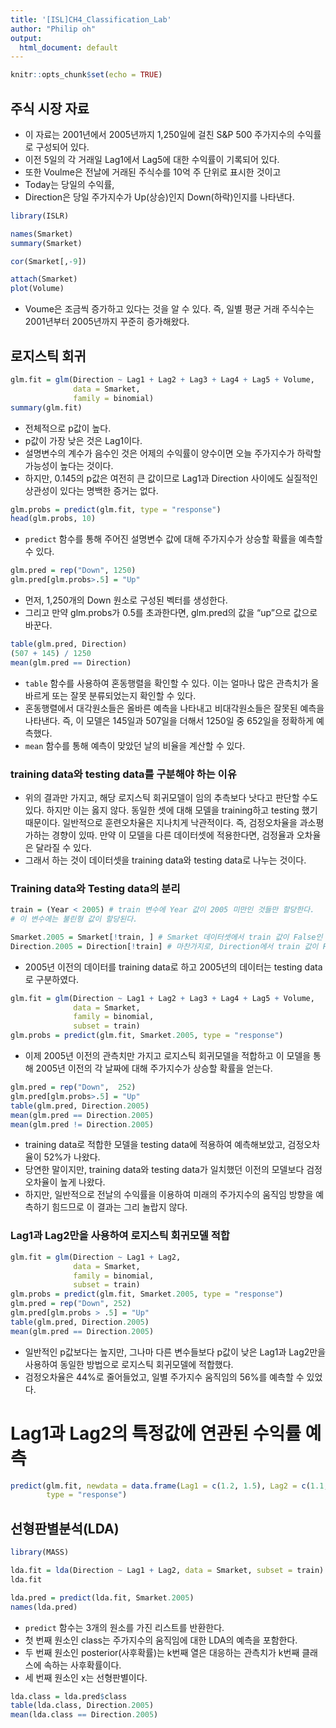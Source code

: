 ```yaml
---
title: '[ISL]CH4_Classification_Lab'
author: "Philip oh"
output:
  html_document: default
---
```


```r
knitr::opts_chunk$set(echo = TRUE)
```

## 주식 시장 자료
- 이 자료는 2001년에서 2005년까지 1,250일에 걸친 S&P 500 주가지수의 수익률로 구성되어 있다.
- 이전 5일의 각 거래일 Lag1에서 Lag5에 대한 수익률이 기록되어 있다.
- 또한 Voulme은 전날에 거래된 주식수를 10억 주 단위로 표시한 것이고
- Today는 당일의 수익률,
- Direction은 당일 주가지수가 Up(상승)인지 Down(하락)인지를 나타낸다.

```r
library(ISLR)
```

```r
names(Smarket)
summary(Smarket)
```

```r
cor(Smarket[,-9])
```


```r
attach(Smarket)
plot(Volume)
```

- Voume은 조금씩 증가하고 있다는 것을 알 수 있다. 즉, 일별 평균 거래 주식수는 2001년부터 2005년까지 꾸준히 증가해왔다.

## 로지스틱 회귀

```r
glm.fit = glm(Direction ~ Lag1 + Lag2 + Lag3 + Lag4 + Lag5 + Volume,
              data = Smarket,
              family = binomial)
summary(glm.fit)
```

- 전체적으로 p값이 높다.
- p값이 가장 낮은 것은 Lag1이다.
- 설명변수의 계수가 음수인 것은 어제의 수익률이 양수이면 오늘 주가지수가 하락할 가능성이 높다는 것이다.
- 하지만, 0.145의 p값은 여전히 큰 값이므로 Lag1과 Direction 사이에도 실질적인 상관성이 있다는 명백한 증거는 없다.

```r
glm.probs = predict(glm.fit, type = "response")
head(glm.probs, 10)
```

- `predict` 함수를 통해 주어진 설명변수 값에 대해 주가지수가 상승할 확률을 예측할 수 있다.

```r
glm.pred = rep("Down", 1250)
glm.pred[glm.probs>.5] = "Up"
```

- 먼저, 1,250개의 Down 원소로 구성된 벡터를 생성한다.
- 그리고 만약 glm.probs가 0.5를 초과한다면, glm.pred의 값을 "up"으로 값으로 바꾼다.

```r
table(glm.pred, Direction)
(507 + 145) / 1250
mean(glm.pred == Direction)
```

- `table` 함수를 사용하여 혼동행렬을 확인할 수 있다. 이는 얼마나 많은 관측치가 올바르게 또는 잘못 분류되었는지 확인할 수 있다.
- 혼동행렬에서 대각원소들은 올바른 예측을 나타내고 비대각원소들은 잘못된 예측을 나타낸다. 즉, 이 모델은 145일과 507일을 더해서 1250일 중 652일을 정확하게 예측했다.
- `mean` 함수를 통해 예측이 맞았던 날의 비율을 계산할 수 있다.

### training data와 testing data를 구분해야 하는 이유
- 위의 결과만 가지고, 해당 로지스틱 회귀모델이 임의 추측보다 낫다고 판단할 수도 있다. 하지만 이는 옳지 않다. 동일한 셋에 대해 모델을 training하고 testing 했기 때문이다. 일반적으로 훈련오차율은 지나치게 낙관적이다. 즉, 검정오차율을 과소평가하는 경향이 있따. 만약 이 모델을 다른 데이터셋에 적용한다면, 검정율과 오차율은 달라질 수 있다.
- 그래서 하는 것이 데이터셋을 training data와 testing data로 나누는 것이다.

### Training data와 Testing data의 분리
```r
train = (Year < 2005) # train 변수에 Year 값이 2005 미만인 것들만 할당한다.
# 이 변수에는 불린형 값이 할당된다.

Smarket.2005 = Smarket[!train, ] # Smarket 데이터셋에서 train 값이 False인 것들만 할당한다.
Direction.2005 = Direction[!train] # 마찬가지로, Direction에서 train 값이 False인 것들만 할당한다.
```

- 2005년 이전의 데이터를 training data로 하고 2005년의 데이터는 testing data로 구분하였다.

```r
glm.fit = glm(Direction ~ Lag1 + Lag2 + Lag3 + Lag4 + Lag5 + Volume,
              data = Smarket,
              family = binomial,
              subset = train)
glm.probs = predict(glm.fit, Smarket.2005, type = "response")
```

- 이제 2005년 이전의 관측치만 가지고 로지스틱 회귀모델을 적합하고 이 모델을 통해 2005년 이전의 각 날짜에 대해 주가지수가 상승할 확률을 얻는다.

```r
glm.pred = rep("Down",  252)
glm.pred[glm.probs>.5] = "Up"
table(glm.pred, Direction.2005)
mean(glm.pred == Direction.2005)
mean(glm.pred != Direction.2005)
```

- training data로 적합한 모델을 testing data에 적용하여 예측해보았고, 검정오차율이 52%가 나왔다.
- 당연한 말이지만, training data와 testing data가 일치했던 이전의 모델보다 검정오차율이 높게 나왔다.
- 하지만, 일반적으로 전날의 수익률을 이용하여 미래의 주가지수의 움직임 방향을 예측하기 힘드므로 이 결과는 그리 놀랍지 않다.

### Lag1과 Lag2만을 사용하여 로지스틱 회귀모델 적합
```r
glm.fit = glm(Direction ~ Lag1 + Lag2, 
              data = Smarket,
              family = binomial,
              subset = train)
glm.probs = predict(glm.fit, Smarket.2005, type = "response")
glm.pred = rep("Down", 252)
glm.pred[glm.probs > .5] = "Up"
table(glm.pred, Direction.2005)
mean(glm.pred == Direction.2005)
```

- 일반적인 p값보다는 높지만, 그나마 다른 변수들보다 p값이 낮은 Lag1과 Lag2만을 사용하여 동일한 방법으로 로지스틱 회귀모델에 적합했다.
- 검정오차율은 44%로 줄어들었고, 일별 주가지수 움직임의 56%를 예측할 수 있었다.

# Lag1과 Lag2의 특정값에 연관된 수익률 예측
```r
predict(glm.fit, newdata = data.frame(Lag1 = c(1.2, 1.5), Lag2 = c(1.1, -0.8)),
        type = "response")
```


## 선형판별분석(LDA)

```r
library(MASS)
```
```r
lda.fit = lda(Direction ~ Lag1 + Lag2, data = Smarket, subset = train)
lda.fit
```

```r
lda.pred = predict(lda.fit, Smarket.2005)
names(lda.pred)
```

- `predict` 함수는 3개의 원소를 가진 리스트를 반환한다.
- 첫 번째 원소인 class는 주가지수의 움직임에 대한 LDA의 예측을 포함한다.
- 두 번째 원소인 posterior(사후확률)는 k번째 열은 대응하는 관측치가 k번째 클래스에 속하는 사후확률이다.
- 세 번째 원소인 x는 선형판별이다.

```r
lda.class = lda.pred$class
table(lda.class, Direction.2005)
mean(lda.class == Direction.2005)
```

